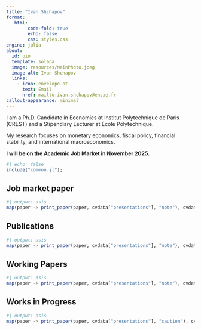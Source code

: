 ```yaml
---
title: "Ivan Shchapov"
format:
   html:
        code-fold: true
        echo: false
        css: styles.css
engine: julia
about:
  id: bio
  template: solana
  image: resources/MainPhoto.jpeg
  image-alt: Ivan Shchapov
  links:
    - icon: envelope-at
      text: Email
      href: mailto:ivan.shchapov@ensae.fr
callout-appearance: minimal
---
```


:::{#bio}

I am a Ph.D. Candidate in Economics at Institut Polytechnique de Paris (CREST) and a Stipendiary Lecturer at École Polytechnique.

My research focuses on monetary economics, fiscal policy, financial stability, and international macroeconomics.

**I will be on the Academic Job Market in November 2025.**

:::

```julia
#| echo: false
include("common.jl");
```

## Job market paper 
```julia
#| output: asis
map(paper -> print_paper(paper, cvdata["presentations"], "note"), cvdata["JMP"]);
```

## Publications
```julia
#| output: asis
map(paper -> print_paper(paper, cvdata["presentations"], "note"), cvdata["publications"]);
```

## Working Papers
```julia
#| output: asis
map(paper -> print_paper(paper, cvdata["presentations"], "note"), cvdata["working-papers"]);
```

## Works in Progress
```julia
#| output: asis
map(paper -> print_paper(paper, cvdata["presentations"], "caution"), cvdata["works-in-progress"]);
```
